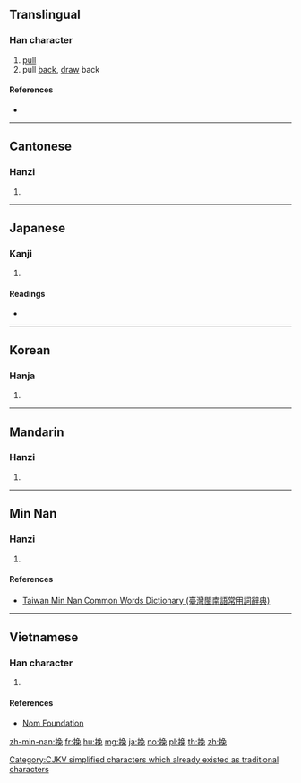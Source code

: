 {{also|輓}}
==Translingual==

===Han character===
{{Han char|rn=64|rad=手|as=07|sn=10|four=57016|canj=QNAU|ids=⿰扌免}}

# [[pull]]
# pull [[back]], [[draw]] back

====References====
* {{Han ref|kx=0432.090|dkj=12111|dj=0781.170|hdz=31886.050|uh=633D|ud=25405|bh=AEBE|bd=44734}}

----

==Cantonese==

===Hanzi===
{{yue-hanzi|jyut=[[waan5]]|y=waan5|tra=輓}}

# {{defn|lang=yue|sort=手07}}

----

==Japanese==

===Kanji===
{{ja-kanji|grade=|rs=手07}}

# {{defn|lang=ja|sort=手07}}

====Readings====
* {{ja-readings|on=[[ばん]] (ban)|kun=[[ひく]] (hiku)}}

----

==Korean==

===Hanja===
{{ko-hanja|hangeul=만|eumhun=|rv=man|mr=man|y=man}}

# {{defn|lang=ko|sort=手07}}

----

==Mandarin==

===Hanzi===
{{cmn-hanzi|tra=輓|pin=[[wǎn]] ([[wan3]])|wg=wan<sup>3</sup>}}

# {{defn|lang=cmn|sort=手07}}

----

==Min Nan==

===Hanzi===
{{nan-hanzi|tlpa=bán (ban<sup>2</sup>)}}

# {{defn|lang=nan|sort=手07}}

====References====
* [http://twblg.dict.edu.tw/holodict_new/result_detail.jsp?n_no=6006&curpage=1&sample=%E6%8C%BD&radiobutton=1&querytarget=1&limit=20&pagenum=1&rowcount=12 Taiwan Min Nan Common Words Dictionary (臺灣閩南語常用詞辭典)]

----

==Vietnamese==

===Han character===
{{vi-hantu|vãn|rs=手07}}

# {{defn|lang=vi|sort=手07}}

====References====
* [http://nomfoundation.org/common/nom_details.php?codepoint=633d Nom Foundation]

[[Category:CJKV simplified characters which already existed as traditional characters]]

[[zh-min-nan:挽]]
[[fr:挽]]
[[hu:挽]]
[[mg:挽]]
[[ja:挽]]
[[no:挽]]
[[pl:挽]]
[[th:挽]]
[[zh:挽]]